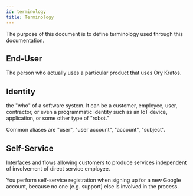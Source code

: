 ```yaml
---
id: terminology
title: Terminology
---
```


The purpose of this document is to define terminology used through this
documentation.

## End-User

The person who actually uses a particular product that uses Ory Kratos.

## Identity

the "who" of a software system. It can be a customer, employee, user,
contractor, or even a programmatic identity such as an IoT device, application,
or some other type of "robot."

Common aliases are "user", "user account", "account", "subject".

## Self-Service

Interfaces and flows allowing customers to produce services independent of
involvement of direct service employee.

You perform self-service registration when signing up for a new Google account,
because no one (e.g. support) else is involved in the process.
